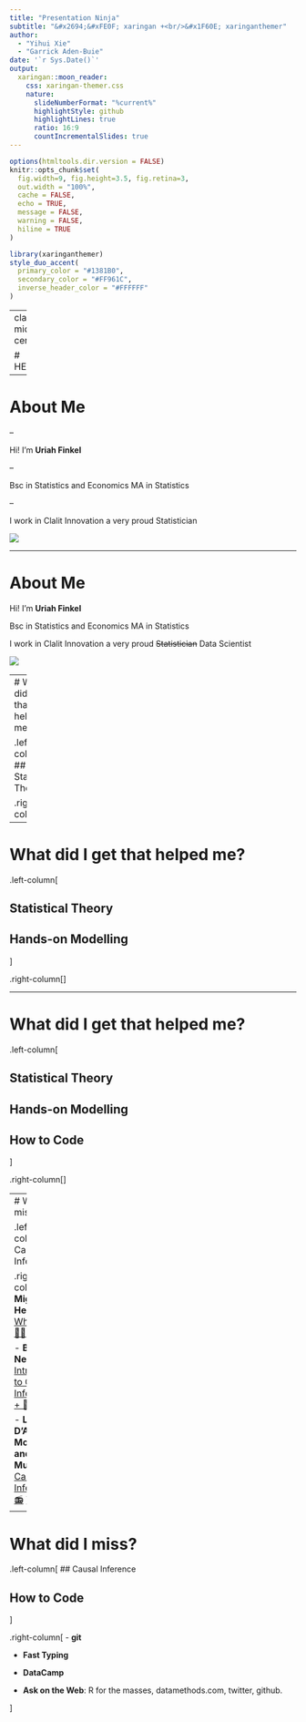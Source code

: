 ```yaml
---
title: "Presentation Ninja"
subtitle: "&#x2694;&#xFE0F; xaringan +<br/>&#x1F60E; xaringanthemer"  
author: 
  - "Yihui Xie"
  - "Garrick Aden-Buie"
date: '`r Sys.Date()`'
output:
  xaringan::moon_reader:
    css: xaringan-themer.css
    nature:
      slideNumberFormat: "%current%"
      highlightStyle: github
      highlightLines: true
      ratio: 16:9
      countIncrementalSlides: true
---
```


```r
options(htmltools.dir.version = FALSE)
knitr::opts_chunk$set(
  fig.width=9, fig.height=3.5, fig.retina=3,
  out.width = "100%",
  cache = FALSE,
  echo = TRUE,
  message = FALSE, 
  warning = FALSE,
  hiline = TRUE
)
```

```r
library(xaringanthemer)
style_duo_accent(
  primary_color = "#1381B0",
  secondary_color = "#FF961C",
  inverse_header_color = "#FFFFFF"
)
```

---
class: middle, center

# HELLO!
  
---

# About Me

--

Hi! I'm **Uriah Finkel**

--

Bsc in Statistics and Economics
MA in Statistics

--

I work in Clalit Innovation  a very proud Statistician 

![](pooh_statistics.PNG)

---

# About Me

Hi! I'm **Uriah Finkel**
  
  
  Bsc in Statistics and Economics
MA in Statistics

I work in Clalit Innovation  a very proud ~~Statistician~~ Data Scientist

![](pooh_ds.PNG)

---
# What did I get that helped me?

.left-column[
## Statistical Theory
]

.right-column[
]

---

# What did I get that helped me?

.left-column[

## Statistical Theory

## Hands-on Modelling

]

.right-column[
]

---

# What did I get that helped me?

.left-column[

## Statistical Theory

## Hands-on Modelling

## How to Code

]

.right-column[
]

---
# What did I miss?
  
.left-column[
## Causal Inference
]

.right-column[
  - **Miguel Hernan:** [What if 📕 + 👨‍💻](https://www.hsph.harvard.edu/miguel-hernan/causal-inference-book/), [DAGs 🎥](https://www.edx.org/course/causal-diagrams-draw-your-assumptions-before-your)
  
- **Brady Neal:** [Introduction to Causal Inference 📕 + 🎥](https://www.bradyneal.com/causal-inference-course)
  
-  **Lucy D'Agostino McGowan and Ellie Murray:** [Casual Inference 📻](https://casualinfer.libsyn.com/)
]

---

# What did I miss?

.left-column[
## Causal Inference

## How to Code
]

.right-column[
- **git** 

- **Fast Typing**

- **DataCamp**

- **Ask on the Web**: R for the masses, datamethods.com, twitter, github.

]
